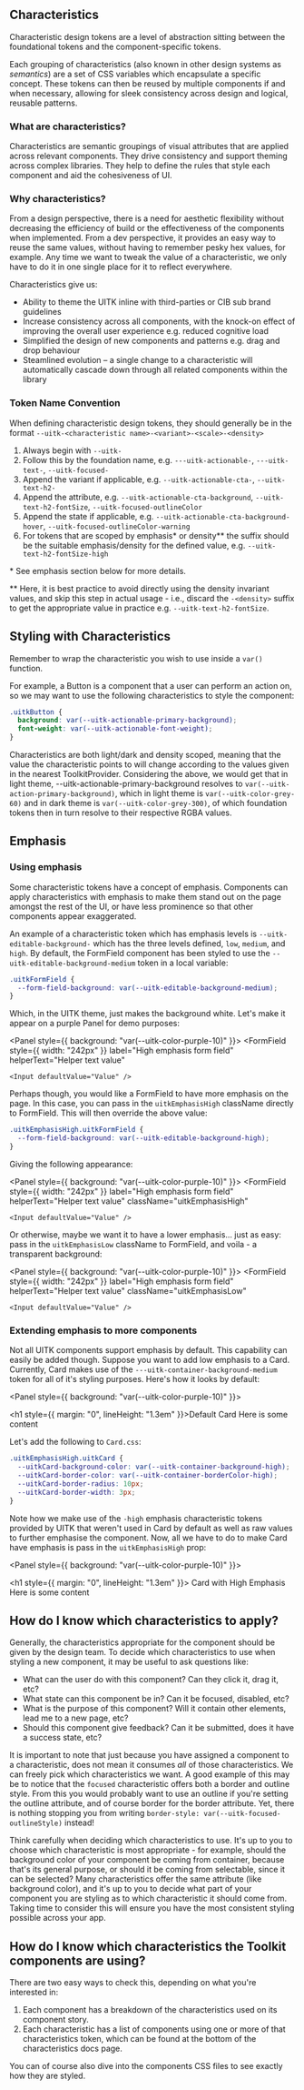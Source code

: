 
<Meta title="Documentation/Styles and Theming/Characteristics/Introduction" />

## Characteristics

Characteristic design tokens are a level of abstraction sitting between the foundational tokens and the component-specific tokens.

Each grouping of characteristics (also known in other design systems as _semantics_) are a set of CSS variables which encapsulate a specific concept. These tokens can then be reused by multiple components if and when necessary, allowing for sleek consistency across design and logical, reusable patterns.

### What are characteristics?

Characteristics are semantic groupings of visual attributes that are applied across relevant components. They drive consistency and support theming across complex libraries. They help to define the rules that style each component and aid the cohesiveness of UI.

### Why characteristics?

From a design perspective, there is a need for aesthetic flexibility without decreasing the efficiency of build or the effectiveness of the components when implemented. From a dev perspective, it provides an easy way to reuse the same values, without having to remember pesky hex values, for example. Any time we want to tweak the value of a characteristic, we only have to do it in one single place for it to reflect everywhere.

Characteristics give us:

- Ability to theme the UITK inline with third-parties or CIB sub brand guidelines
- Increase consistency across all components, with the knock-on effect of improving the overall user experience e.g. reduced cognitive load
- Simplified the design of new components and patterns e.g. drag and drop behaviour
- Steamlined evolution – a single change to a characteristic will automatically cascade down through all related components within the library

### Token Name Convention

When defining characteristic design tokens, they should generally be in the format `--uitk-<characteristic name>-<variant>-<scale>-<density>`

1. Always begin with `--uitk-`
2. Follow this by the foundation name, e.g. `---uitk-actionable-`, `---uitk-text-`, `--uitk-focused-`
3. Append the variant if applicable, e.g. `--uitk-actionable-cta-`, `--uitk-text-h2-`
4. Append the attribute, e.g. `--uitk-actionable-cta-background`, `--uitk-text-h2-fontSize`, `--uitk-focused-outlineColor`
5. Append the state if applicable, e.g. `--uitk-actionable-cta-background-hover`, `--uitk-focused-outlineColor-warning`
6. For tokens that are scoped by emphasis\* or density\*\* the suffix should be the suitable emphasis/density for the defined value, e.g. `--uitk-text-h2-fontSize-high`

\* See emphasis section below for more details.

\*\* Here, it is best practice to avoid directly using the density invariant values, and skip this step in actual usage - i.e., discard the `-<density>` suffix to get the appropriate value in practice e.g. `--uitk-text-h2-fontSize`.

## Styling with Characteristics

Remember to wrap the characteristic you wish to use inside a `var()` function.

For example, a Button is a component that a user can perform an action on, so we may want to use the following characteristics to style the component:

```css
.uitkButton {
  background: var(--uitk-actionable-primary-background);
  font-weight: var(--uitk-actionable-font-weight);
}
```

Characteristics are both light/dark and density scoped, meaning that the value the characteristic points to will change according to the values given in the nearest ToolkitProvider. Considering the above, we would get that in light
theme, --uitk-actionable-primary-background resolves to `var(--uitk-action-primary-background)`, which in light theme is `var(--uitk-color-grey-60)` and in dark theme is `var(--uitk-color-grey-300)`, of which foundation tokens then in turn resolve to their respective RGBA values.

## Emphasis

### Using emphasis

Some characteristic tokens have a concept of emphasis. Components can apply characteristics with emphasis to make them stand out on the page amongst the rest of the UI, or have less prominence so that other components appear exaggerated.

An example of a characteristic token which has emphasis levels is `--uitk-editable-background-` which has the three levels defined, `low`, `medium`, and `high`. By default, the FormField component has been styled to use the `--uitk-editable-background-medium` token in a local variable:

```css
.uitkFormField {
  --form-field-background: var(--uitk-editable-background-medium);
}
```

Which, in the UITK theme, just makes the background white. Let's make it appear on a purple Panel for demo purposes:

<Panel style={{ background: "var(--uitk-color-purple-10)" }}>
  <FormField
    style={{ width: "242px" }}
    label="High emphasis form field"
    helperText="Helper text value"
  >
    <Input defaultValue="Value" />
  </FormField>
</Panel>

Perhaps though, you would like a FormField to have more emphasis on the page. In this case, you can pass in the `uitkEmphasisHigh` className directly to FormField. This will then override the above value:

```css
.uitkEmphasisHigh.uitkFormField {
  --form-field-background: var(--uitk-editable-background-high);
}
```

Giving the following appearance:

<Panel style={{ background: "var(--uitk-color-purple-10)" }}>
  <FormField
    style={{ width: "242px" }}
    label="High emphasis form field"
    helperText="Helper text value"
    className="uitkEmphasisHigh"
  >
    <Input defaultValue="Value" />
  </FormField>
</Panel>

Or otherwise, maybe we want it to have a lower emphasis... just as easy: pass in the `uitkEmphasisLow` className to FormField, and voila - a transparent background:

<Panel style={{ background: "var(--uitk-color-purple-10)" }}>
  <FormField
    style={{ width: "242px" }}
    label="High emphasis form field"
    helperText="Helper text value"
    className="uitkEmphasisLow"
  >
    <Input defaultValue="Value" />
  </FormField>
</Panel>

### Extending emphasis to more components

Not all UITK components support emphasis by default. This capability can easily be added though. Suppose you want to add low emphasis to a Card. Currently, Card makes use of the `---uitk-container-background-medium` token for all of it's styling purposes. Here's how it looks by default:

<Panel style={{ background: "var(--uitk-color-purple-10)" }}>
  <Card>
    <div>
      <h1 style={{ margin: "0", lineHeight: "1.3em" }}>Default Card</h1>
      <span>Here is some content</span>
    </div>
  </Card>
</Panel>

Let's add the following to `Card.css`:

```css
.uitkEmphasisHigh.uitkCard {
  --uitkCard-background-color: var(--uitk-container-background-high);
  --uitkCard-border-color: var(--uitk-container-borderColor-high);
  --uitkCard-border-radius: 10px;
  --uitkCard-border-width: 3px;
}
```

Note how we make use of the `-high` emphasis characteristic tokens provided by UITK that weren't used in Card by default as well as raw values to further emphasise the component. Now, all we have to do to make Card have emphasis is pass in the `uitkEmphasisHigh` prop:

<Panel style={{ background: "var(--uitk-color-purple-10)" }}>
  <Card className="uitkEmphasisHigh">
    <div>
      <h1 style={{ margin: "0", lineHeight: "1.3em" }}>
        Card with High Emphasis
      </h1>
      <span>Here is some content</span>
    </div>
  </Card>
</Panel>

## How do I know which characteristics to apply?

Generally, the characteristics appropriate for the component should be given by the design team. To decide which characteristics to use when styling a new component, it may be useful to ask questions like:

- What can the user do with this component? Can they click it, drag it, etc?
- What state can this component be in? Can it be focused, disabled, etc?
- What is the purpose of this component? Will it contain other elements, lead me to a new page, etc?
- Should this component give feedback? Can it be submitted, does it have a success state, etc?

It is important to note that just because you have assigned a component to a characteristic, does not mean it consumes _all_ of those characteristics. We can freely pick which characteristics we want. A good example of this may be to notice that the `focused` characteristic offers both a border and outline style. From this you would probably want to use an outline if you're setting the outline attribute, and of course border for the border attribute. Yet, there is nothing stopping you from writing `border-style: var(--uitk-focused-outlineStyle)` instead!

Think carefully when deciding which characteristics to use. It's up to you to choose which characteristic is most appropriate - for example, should the background color of your component be coming from container, because that's its general purpose, or should it be coming from selectable, since it can be selected? Many characteristics offer the same attribute (like background color), and it's up to you to decide what part of your component you are styling as to which characteristic it should come from. Taking time to consider this will ensure you have the most consistent styling possible across your app.

## How do I know which characteristics the Toolkit components are using?

There are two easy ways to check this, depending on what you're interested in:

1. Each component has a breakdown of the characteristics used on its component story.
2. Each characteristic has a list of components using one or more of that characteristics token, which can be found at the bottom of the characteristics docs page.

You can of course also dive into the components CSS files to see exactly how they are styled.

